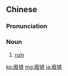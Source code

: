 {{also|廃墟|废墟}}
==Chinese==
{{zh-forms|s=废墟}}

===Pronunciation===
{{zh-pron
|m=fèixū
|c=fai3 heoi1
|cat=n
}}

===Noun===
{{zh-noun}}

# [[ruin]]

[[ko:廢墟]]
[[mg:廢墟]]
[[ja:廢墟]]